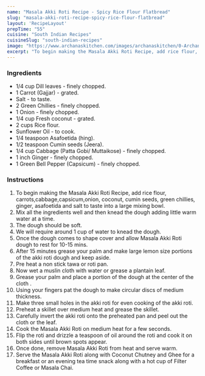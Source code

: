 ---
name: "Masala Akki Roti Recipe - Spicy Rice Flour Flatbread"
slug: "masala-akki-roti-recipe-spicy-rice-flour-flatbread"
layout: 'RecipeLayout'
prepTime: "55"
cuisine: "South Indian Recipes"
cuisineSlug: "south-indian-recipes"
image: "https://www.archanaskitchen.com/images/archanaskitchen/0-Archanas-Kitchen-Recipes/2019/Masala_Akki_Roti_Recipe_5_1600.jpg"
excerpt: "To begin making the Masala Akki Roti Recipe, add rice flour, carrots,cabbage,capsicum,onion, coconut, cumin seeds, green chillies, ginger, asafoetida and salt to taste into a large mixing bowl"
---

### Ingredients

- 1/4 cup Dill leaves - finely chopped.
- 1 Carrot (Gajjar) - grated.
- Salt - to taste.
- 2 Green Chillies - finely chopped.
- 1 Onion - finely chopped.
- 1/4 cup Fresh coconut - grated.
- 2 cups Rice flour.
- Sunflower Oil - to cook.
- 1/4 teaspoon Asafoetida (hing).
- 1/2 teaspoon Cumin seeds (Jeera).
- 1/4 cup Cabbage (Patta Gobi/ Muttaikose) - finely chopped.
- 1 inch Ginger - finely chopped.
- 1 Green Bell Pepper (Capsicum) - finely chopped.

### Instructions

1. To begin making the Masala Akki Roti Recipe, add rice flour, carrots,cabbage,capsicum,onion, coconut, cumin seeds, green chillies, ginger, asafoetida and salt to taste into a large mixing bowl.
1. Mix all the ingredients well and then knead the dough adding little warm water at a time.
1. The dough should be soft.
1. We will require around 1 cup of water to knead the dough.
1. Once the dough comes to shape cover and allow Masala Akki Roti dough to rest for 10-15 mins.
1. After 15 minutes grease your palm and  make large lemon size portions of the akki roti dough and keep aside.
1. Pre heat a non stick tawa or roti pan.
1. Now wet a muslin cloth with water or grease a plantain leaf.
1. Grease your palm and place a portion of the dough at the center of the cloth .
1. Using your fingers pat the dough to make circular discs of medium thickness.
1.  Make three small holes in the akki roti for even cooking of the akki roti.
1. Preheat a skillet over medium heat and grease the skillet.
1. Carefully invert the akki roti onto the preheated pan and peel out the cloth or the leaf.
1. Cook the Masala Akki Roti on medium heat for a few seconds.
1. Flip the roti and drizzle a teaspoon of oil around the roti and cook it on both sides until brown spots appear.
1. Once done, remove  Masala Akki Roti from heat and serve warm.
1. Serve the Masala Akki Roti along with Coconut Chutney and Ghee for a breakfast or an evening tea time snack along with a hot cup of Filter Coffee or Masala Chai.
